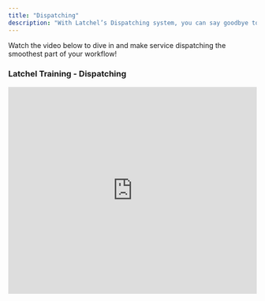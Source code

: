 ```yaml
---
title: "Dispatching"
description: "With Latchel’s Dispatching system, you can say goodbye to back-and-forth scheduling and vendor delays. This training video covers Latchel's dispatch system, which uses automatic service provider assignment to prioritize speed and efficiency, preventing double dispatching and ensuring faster scheduling. It also covers how to configure priorities and manually assign service providers"
---
```


Watch the video below to dive in and make service dispatching the smoothest part of your workflow\!

### <Icon icon="camera-movie" iconType="duotone" color="#ff9b8a" size={25} /> **Latchel Training - Dispatching**

<iframe width="100%" height="420" src="https://www.youtube.com/embed/HXJHQXU8OPM?si=uwUi7cb4sEDmvsYS" title="YouTube video player" frameborder="0" allow="accelerometer; autoplay; clipboard-write; encrypted-media; gyroscope; picture-in-picture; web-share" referrerpolicy="strict-origin-when-cross-origin" allowfullscreen />